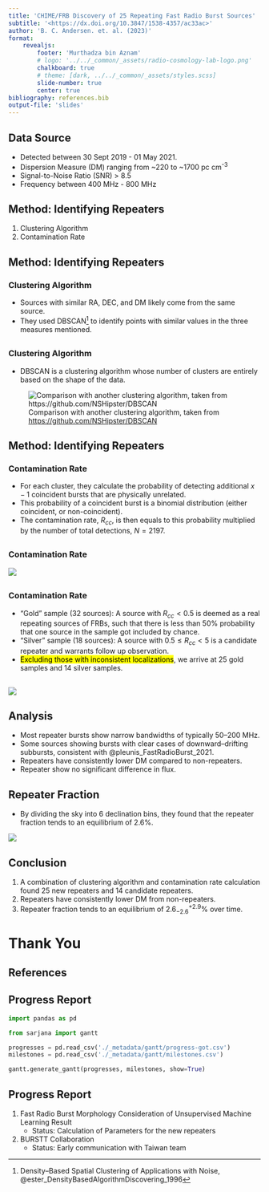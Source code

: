 ```yaml
---
title: 'CHIME/FRB Discovery of 25 Repeating Fast Radio Burst Sources'
subtitle: '<https://dx.doi.org/10.3847/1538-4357/ac33ac>'
author: 'B. C. Andersen. et. al. (2023)'
format: 
    revealjs:
        footer: 'Murthadza bin Aznam'
        # logo: '../../_common/_assets/radio-cosmology-lab-logo.png'
        chalkboard: true
        # theme: [dark, ../../_common/_assets/styles.scss]
        slide-number: true
        center: true
bibliography: references.bib
output-file: 'slides'
---
```


## Data Source
- Detected between 30 Sept 2019 - 01 May 2021.
- Dispersion Measure (DM) ranging from ~220 to ~1700 pc cm^-3^
- Signal-to-Noise Ratio (SNR) > 8.5
- Frequency between 400 MHz - 800 MHz

## Method: Identifying Repeaters

1. Clustering Algorithm
2. Contamination Rate

## Method: Identifying Repeaters
### Clustering Algorithm

- Sources with similar RA, DEC, and DM likely come from the same source.
- They used DBSCAN^[Density--Based Spatial Clustering of Applications with Noise, @ester_DensityBasedAlgorithmDiscovering_1996] to identify points with similar values in the three measures mentioned.

## 
### Clustering Algorithm

- DBSCAN is a clustering algorithm whose number of clusters are entirely based on the shape of the data.

![Comparison with another clustering algorithm, taken from <https://github.com/NSHipster/DBSCAN>](./figures/dbscan-vs-kmeans.png)

## Method: Identifying Repeaters
### Contamination Rate

- For each cluster, they calculate the probability of detecting additional $x-1$ coincident bursts that are physically unrelated.
- This probability of a coincident burst is a binomial distribution (either coincident, or non-coincident).
- The contamination rate, $R_{cc}$, is then equals to this probability multiplied by the number of total detections, $N=2197$.

##
### Contamination Rate

![](./figures/contamination-rate.png)

##
### Contamination Rate

- "Gold" sample (32 sources): A source with $R_{cc} < 0.5$ is deemed as a real repeating sources of FRBs, such that there is less than 50% probability that one source in the sample got included by chance.
- "Silver" sample (18 sources): A source with $0.5 \leq R_{cc} < 5$ is a candidate repeater and warrants follow up observation.
- [Excluding those with inconsistent localizations]{.mark}, we arrive at 25 gold samples and 14 silver samples.

##

![](./figures/detection-timelines.png)

## Analysis

- Most repeater bursts show narrow bandwidths of typically 50–200 MHz.
- Some sources showing bursts with clear cases of downward--drifting subbursts, consistent with @pleunis_FastRadioBurst_2021.
- Repeaters have consistently lower DM compared to non-repeaters.
- Repeater show no significant difference in flux.

## Repeater Fraction

- By dividing the sky into 6 declination bins, they found that the repeater fraction tends to an equilibrium of 2.6%.

![](./figures/repeater-fraction.png)

## Conclusion

1. A combination of clustering algorithm and contamination rate calculation found 25 new repeaters and 14 candidate repeaters.
2. Repeaters have consistently lower DM from non-repeaters.
3. Repeater fraction tends to an equilibrium of $2.6^{+2.9}_{-2.6}\%$ over time.

# Thank You

## References
:::{#refs}
:::

## Progress Report
```python
import pandas as pd

from sarjana import gantt

progresses = pd.read_csv('./_metadata/gantt/progress-got.csv')
milestones = pd.read_csv('./_metadata/gantt/milestones.csv')

gantt.generate_gantt(progresses, milestones, show=True)
```

## Progress Report
1. Fast Radio Burst Morphology Consideration of Unsupervised Machine Learning Result
    - Status: Calculation of Parameters for the new repeaters
2. BURSTT Collaboration
    - Status: Early communication with Taiwan team